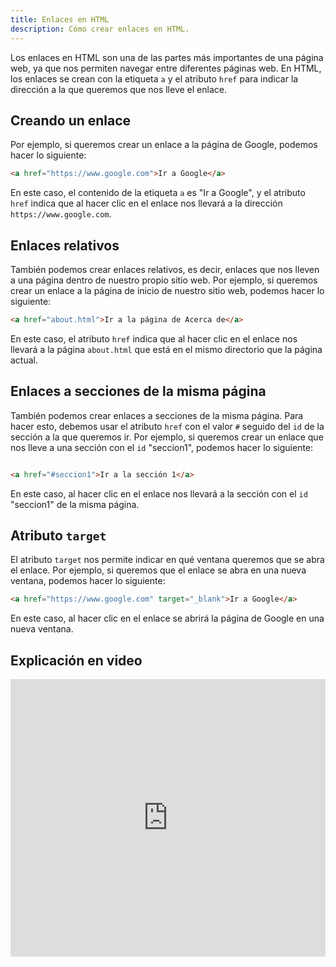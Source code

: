 ```yaml
---
title: Enlaces en HTML
description: Cómo crear enlaces en HTML.
---
```


Los enlaces en HTML son una de las partes más importantes de una página web, ya que nos permiten navegar entre diferentes páginas web. En HTML, los enlaces se crean con la etiqueta `a` y el atributo `href` para indicar la dirección a la que queremos que nos lleve el enlace.

## Creando un enlace

Por ejemplo, si queremos crear un enlace a la página de Google, podemos hacer lo siguiente:

```html
<a href="https://www.google.com">Ir a Google</a>
```

En este caso, el contenido de la etiqueta `a` es "Ir a Google", y el atributo `href` indica que al hacer clic en el enlace nos llevará a la dirección `https://www.google.com`.

## Enlaces relativos

También podemos crear enlaces relativos, es decir, enlaces que nos lleven a una página dentro de nuestro propio sitio web. Por ejemplo, si queremos crear un enlace a la página de inicio de nuestro sitio web, podemos hacer lo siguiente:

```html
<a href="about.html">Ir a la página de Acerca de</a>
```

En este caso, el atributo `href` indica que al hacer clic en el enlace nos llevará a la página `about.html` que está en el mismo directorio que la página actual.

## Enlaces a secciones de la misma página

También podemos crear enlaces a secciones de la misma página. Para hacer esto, debemos usar el atributo `href` con el valor `#` seguido del `id` de la sección a la que queremos ir. Por ejemplo, si queremos crear un enlace que nos lleve a una sección con el `id` "seccion1", podemos hacer lo siguiente:

```html

<a href="#seccion1">Ir a la sección 1</a>
```

En este caso, al hacer clic en el enlace nos llevará a la sección con el `id` "seccion1" de la misma página.

## Atributo `target`

El atributo `target` nos permite indicar en qué ventana queremos que se abra el enlace. Por ejemplo, si queremos que el enlace se abra en una nueva ventana, podemos hacer lo siguiente:

```html
<a href="https://www.google.com" target="_blank">Ir a Google</a>
```

En este caso, al hacer clic en el enlace se abrirá la página de Google en una nueva ventana.

## Explicación en video

<iframe width="100%" height="444" src="https://www.youtube.com/embed/uphhHrkRLQA?si=Tdzg8x6U3VHM2guU" title="YouTube video player" frameBorder="0" allow="accelerometer; autoplay; clipboard-write; encrypted-media; gyroscope; picture-in-picture; web-share" allowFullScreen></iframe>